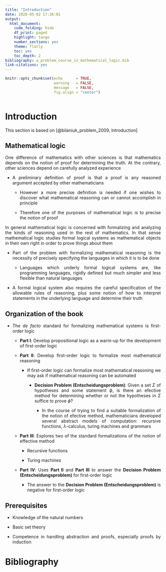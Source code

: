```yaml
---
title: "Introduction"
date: 2020-05-02 17:36:01
output:
  html_document:
    code_folding: hide
    df_print: paged
    highlight: tango
    number_sections: yes
    theme: flatly
    toc: yes
    toc_depth: 2
bibliography: a_problem_course_in_mathematical_logic.bib
link-citations: yes
---
```


<style>

body {
text-align: justify}

</style>

```r
knitr::opts_chunk$set(echo      = TRUE, 
                      warning   = FALSE, 
                      message   = FALSE,
                      fig.align = "center")
```

```r


```

# Introduction

This section is based on [@bilaniuk_problem_2009, Introduction]

## Mathematical logic

One difference of mathematics with other sciences is that mathematics depends on the notion of proof for determining the truth. At the contrary, other sciences depend on carefully analyzed experience

- A preliminary definition of proof is that a proof is any reasoned argument accepted by other mathematicians

    + However a more precise definition is needed if one wishes to discover what  mathematical  reasoning  can or cannot accomplish in principle
    
    + Therefore one of the purposes of mathematical logic is to precise the notion of proof
    
In general mathematical logic is concerned with formalizing and analyzing the kinds of reasoning used in the rest of mathematics. In that sense mathematical logic studies formal  logical  systems as  mathematical  objects in their own right  in order to prove things about them 

- Part of the problem with formalizing mathematical reasoning is the necessity  of  precisely  specifying  the languages  in  which  it  is  to  be done

    + Languages  which underly formal  logical systems are, like programming languages, rigidly defined but much simpler and less flexible than natural languages
    
- A formal logical system also requires the careful specification of the allowable rules of reasoning, plus some notion of how to interpret statements in the underlying language and determine their truth

## Organization of the book

- The _de facto_ standard for formalizing mathematical systems is first-order logic

    + __Part I__: Develop propositional logic as a warm-up for the development of first-order logic
    
    + __Part II__: Develop first-order logic to formalize most mathematical reasoning
    
        + If first-order logic can formalize most mathematical reasoning we may ask if mathematical reasoning can be automated
        
            + __Decision Problem (Entscheidungsproblem)__: Given a set $\Sigma$ of hypotheses and some statement $\phi$, is there an efective method for determining whether or not the hypotheses in $\Sigma$ suffice to prove $\phi$?
            
                + In the course  of trying to find a suitable formalization of the notion of efective method, mathematicians developed several abstract models of computation: recursive functions, $\lambda$-calculus, turing machines and grammars
    
    + __Part III__: Explores two of the standard formalizations of the notion of effective method
    
        + Recursive functions
        
        + Turing machines
        
    + __Part IV__: Uses __Part II__ and __Part III__ to answer the __Decision Problem (Entscheidungsproblem)__ for first-order logic
    
        + The answer to the __Decision Problem (Entscheidungsproblem)__ is negative for first-order logic
        
## Prerequisites

- Knowledge of the natural numbers

- Basic set theory

- Competence in handling abstraction and proofs, especially proofs by induction

# Bibliography

